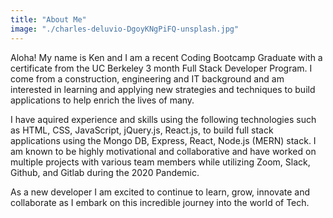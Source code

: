 ```yaml
---
title: "About Me"
image: "./charles-deluvio-DgoyKNgPiFQ-unsplash.jpg"
---
```



Aloha! My name is Ken and I am a recent Coding Bootcamp Graduate with a certificate from the UC Berkeley 3 month Full Stack Developer Program. I come from a construction, engineering and IT background and am interested in learning and applying new strategies and techniques to build applications to help enrich the lives of many.

I have aquired experience and skills using the following technologies such as HTML, CSS, JavaScript, jQuery.js, React.js, to build full stack applications using the Mongo DB, Express, React, Node.js (MERN) stack.
I am known to be highly motivational and collaborative and have worked on multiple projects with various team members while utilizing Zoom, Slack, Github, and Gitlab during the 2020 Pandemic.

As a new developer I am excited to continue to learn, grow, innovate and collaborate as I embark on this incredible journey into the world of Tech.
